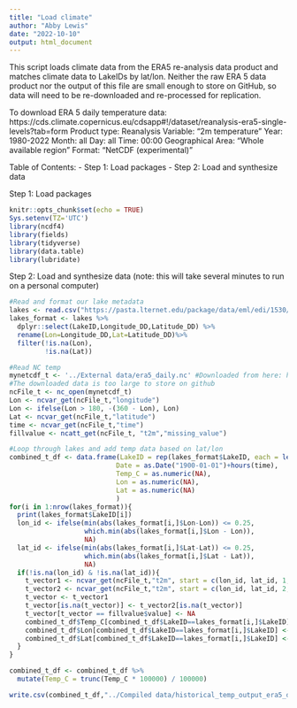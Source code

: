```yaml
---
title: "Load climate"
author: "Abby Lewis"
date: "2022-10-10"
output: html_document
---
```


This script loads climate data from the ERA5 re-analysis data product and matches climate data to LakeIDs by lat/lon. Neither the raw ERA 5 data product nor the output of this file are small enough to store on GitHub, so data will need to be re-downloaded and re-processed for replication. 

To download ERA 5 daily temperature data: https://cds.climate.copernicus.eu/cdsapp#!/dataset/reanalysis-era5-single-levels?tab=form
  Product type: Reanalysis
  Variable: "2m temperature"
  Year: 1980-2022
  Month: all
  Day: all
  Time: 00:00
  Geographical Area: "Whole available region"
  Format: "NetCDF (experimental)"

Table of Contents:
- Step 1: Load packages
- Step 2: Load and synthesize data

Step 1: Load packages

```r
knitr::opts_chunk$set(echo = TRUE)
Sys.setenv(TZ='UTC')
library(ncdf4)
library(fields)
library(tidyverse)
library(data.table)
library(lubridate)
```

Step 2: Load and synthesize data 
(note: this will take several minutes to run on a personal computer)

```r
#Read and format our lake metadata
lakes <- read.csv("https://pasta.lternet.edu/package/data/eml/edi/1530/1/fadd3eaa25b5fdd1fc4efba70e660579") 
lakes_format <- lakes %>%
  dplyr::select(LakeID,Longitude_DD,Latitude_DD) %>%
  rename(Lon=Longitude_DD,Lat=Latitude_DD)%>%
  filter(!is.na(Lon),
         !is.na(Lat))

#Read NC temp
mynetcdf_t <- '../External data/era5_daily.nc' #Downloaded from here: https://cds.climate.copernicus.eu/cdsapp#!/dataset/reanalysis-era5-single-levels?tab=form
#The downloaded data is too large to store on github
ncFile_t <- nc_open(mynetcdf_t)
Lon <- ncvar_get(ncFile_t,"longitude")
Lon <- ifelse(Lon > 180, -(360 - Lon), Lon)
Lat <- ncvar_get(ncFile_t,"latitude")
time <- ncvar_get(ncFile_t,"time")
fillvalue <- ncatt_get(ncFile_t, "t2m","missing_value") 

#Loop through lakes and add temp data based on lat/lon
combined_t_df <- data.frame(LakeID = rep(lakes_format$LakeID, each = length(time)),
                           Date = as.Date("1900-01-01")+hours(time),
                           Temp_C = as.numeric(NA),
                           Lon = as.numeric(NA),
                           Lat = as.numeric(NA)
                           )
for(i in 1:nrow(lakes_format)){
  print(lakes_format$LakeID[i])
  lon_id <- ifelse(min(abs(lakes_format[i,]$Lon-Lon)) <= 0.25, 
                   which.min(abs(lakes_format[i,]$Lon - Lon)), 
                   NA)
  lat_id <- ifelse(min(abs(lakes_format[i,]$Lat-Lat)) <= 0.25, 
                   which.min(abs(lakes_format[i,]$Lat - Lat)), 
                   NA)
  if(!is.na(lon_id) & !is.na(lat_id)){
    t_vector1 <- ncvar_get(ncFile_t,"t2m", start = c(lon_id, lat_id, 1, 1), count = c(1,1,1,-1))
    t_vector2 <- ncvar_get(ncFile_t,"t2m", start = c(lon_id, lat_id, 2, 1), count = c(1,1,1,-1))
    t_vector <- t_vector1
    t_vector[is.na(t_vector)] <- t_vector2[is.na(t_vector)]
    t_vector[t_vector == fillvalue$value] <- NA
    combined_t_df$Temp_C[combined_t_df$LakeID==lakes_format[i,]$LakeID] <- t_vector-273.15
    combined_t_df$Lon[combined_t_df$LakeID==lakes_format[i,]$LakeID] <- Lon[lon_id]
    combined_t_df$Lat[combined_t_df$LakeID==lakes_format[i,]$LakeID] <- Lat[lat_id]
  }
}

combined_t_df <- combined_t_df %>%
  mutate(Temp_C = trunc(Temp_C * 100000) / 100000)

write.csv(combined_t_df,"../Compiled data/historical_temp_output_era5_daily.csv", row.names = F)
```
